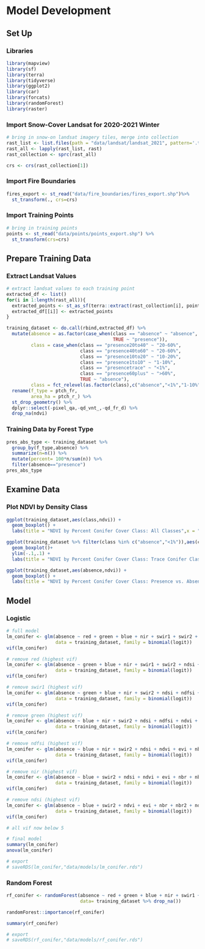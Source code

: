 # Model Development

## Set Up

### Libraries

```r
library(mapview)
library(sf)
library(terra)
library(tidyverse)
library(ggplot2)
library(car)
library(forcats)
library(randomForest)
library(raster)
```

### Import Snow-Cover Landsat for 2020-2021 Winter

```r
# bring in snow-on landsat imagery tiles, merge into collection
rast_list <- list.files(path = "data/landsat/landsat_2021", pattern='.tif', all.files=TRUE, full.names=TRUE)
rast_all <- lapply(rast_list, rast)
rast_collection <- sprc(rast_all)

crs <- crs(rast_collection[1])
```

### Import Fire Boundaries

```r
fires_export <- st_read("data/fire_boundaries/fires_export.shp")%>% 
  st_transform(., crs=crs)
```

### Import Training Points

```r
# bring in training points
points <- st_read("data/points/points_export.shp") %>% 
  st_transform(crs=crs)
```

## Prepare Training Data

### Extract Landsat Values

```r
# extract landsat values to each training point
extracted_df <- list()
for(i in 1:length(rast_all)){
  extracted_points <- st_as_sf(terra::extract(rast_collection[i], points,bind = TRUE))
  extracted_df[[i]] <- extracted_points 
}

training_dataset <- do.call(rbind,extracted_df) %>% 
  mutate(absence = as.factor(case_when(class == "absence" ~ "absence",
                                       TRUE ~ "presence")),
         class = case_when(class == "presence20to40" ~ "20-60%",
                           class == "presence40to60" ~ "20-60%",
                           class == "presence10to20" ~ "10-20%",
                           class == "presence1to10" ~ "1-10%",
                           class == "presencetrace" ~ "<1%",
                           class == "presence60plus" ~ ">60%",
                           TRUE ~ "absence"),
         class = fct_relevel(as.factor(class),c("absence","<1%","1-10%","10-20%","20-60%",">60%"))) %>% 
  rename(f_type = ptch_fr,
         area_ha = ptch_r_) %>% 
  st_drop_geometry() %>% 
  dplyr::select(-pixel_qa,-qd_vnt_,-qd_fr_d) %>% 
  drop_na(ndvi)
```

### Training Data by Forest Type

```r
pres_abs_type <- training_dataset %>% 
  group_by(f_type,absence) %>% 
  summarize(n=n()) %>% 
  mutate(percent= 100*n/sum(n)) %>% 
  filter(absence=="presence")
pres_abs_type
```

## Examine Data 

### Plot NDVI by Density Class

```r
ggplot(training_dataset,aes(class,ndvi)) +
  geom_boxplot() + 
  labs(title = "NDVI by Percent Conifer Cover Class: All Classes",x = "Visually Estimated Conifer Percent Cover",y = "NDVI")

ggplot(training_dataset %>% filter(class %in% c("absence","<1%")),aes(class,ndvi)) +
  geom_boxplot()+
  ylim(-.1,.1) + 
  labs(title = "NDVI by Percent Conifer Cover Class: Trace Conifer Class vs. Absence",x = "Visually Estimated Conifer Percent Cover",y = "NDVI")

ggplot(training_dataset,aes(absence,ndvi)) +
  geom_boxplot() + 
  labs(title = "NDVI by Percent Conifer Cover Class: Presence vs. Absence ",x = "Visually Estimated Conifer Percent Cover",y = "NDVI")
```

## Model

### Logistic

```r
# full model 
lm_conifer <- glm(absence ~ red + green + blue + nir + swir1 + swir2 + ndsi + ndfsi + ndvi + evi + nbr + nbr2 + ndwi, 
                  data = training_dataset, family = binomial(logit))
vif(lm_conifer)

# remove red (highest vif)
lm_conifer <- glm(absence ~ green + blue + nir + swir1 + swir2 + ndsi + ndfsi + ndvi + evi + nbr + nbr2 + ndwi, 
                  data = training_dataset, family = binomial(logit))
vif(lm_conifer)

# remove swir1 (highest vif)
lm_conifer <- glm(absence ~ green + blue + nir + swir2 + ndsi + ndfsi + ndvi + evi + nbr + nbr2 + ndwi, 
                  data = training_dataset, family = binomial(logit))
vif(lm_conifer)

# remove green (highest vif)
lm_conifer <- glm(absence ~ blue + nir + swir2 + ndsi + ndfsi + ndvi + evi + nbr + nbr2 + ndwi, 
                  data = training_dataset, family = binomial(logit))
vif(lm_conifer)

# remove ndfsi (highest vif)
lm_conifer <- glm(absence ~ blue + nir + swir2 + ndsi + ndvi + evi + nbr + nbr2 + ndwi, 
                  data = training_dataset, family = binomial(logit))
vif(lm_conifer)

# remove nir (highest vif)
lm_conifer <- glm(absence ~ blue + swir2 + ndsi + ndvi + evi + nbr + nbr2 + ndwi, 
                  data = training_dataset, family = binomial(logit))
vif(lm_conifer)

# remove ndsi (highest vif)
lm_conifer <- glm(absence ~ blue + swir2 + ndvi + evi + nbr + nbr2 + ndwi, 
                  data = training_dataset, family = binomial(logit))
vif(lm_conifer)

# all vif now below 5
```


```r
# final model
summary(lm_conifer)
anova(lm_conifer)

# export
# saveRDS(lm_conifer,"data/models/lm_conifer.rds")
```

### Random Forest

```r
rf_conifer <- randomForest(absence ~ red + green + blue + nir + swir1 + swir2 + ndsi + ndfsi + ndvi + evi + nbr + nbr2 + ndwi,
                           data= training_dataset %>% drop_na())
```

```r
randomForest::importance(rf_conifer)
```

```r
summary(rf_conifer)

# export 
# saveRDS(rf_conifer,"data/models/rf_conifer.rds")
```




